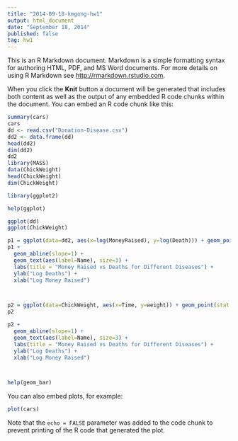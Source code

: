 ```yaml
---
title: "2014-09-18-kmgong-hw1"
output: html_document
date: "September 18, 2014"
published: false
tag: hw1
---
```


This is an R Markdown document. Markdown is a simple formatting syntax for authoring HTML, PDF, and MS Word documents. For more details on using R Markdown see <http://rmarkdown.rstudio.com>.

When you click the **Knit** button a document will be generated that includes both content as well as the output of any embedded R code chunks within the document. You can embed an R code chunk like this:

```r
summary(cars)
cars
dd <- read.csv("Donation-Disease.csv")
dd2 <- data.frame(dd)
head(dd2)
dim(dd2)
dd2
library(MASS)
data(ChickWeight)
head(ChickWeight)
dim(ChickWeight)

library(ggplot2)

help(ggplot)

ggplot(dd)
ggplot(ChickWeight)

p1 = ggplot(data=dd2, aes(x=log(MoneyRaised), y=log(Death))) + geom_point(stat = "identity")
p1 + 
  geom_abline(slope=1) +
  geom_text(aes(label=Name), size=3) +
  labs(title = "Money Raised vs Deaths for Different Diseases") +
  ylab("Log Deaths") +
  xlab("Log Money Raised")



p2 = ggplot(data=ChickWeight, aes(x=Time, y=weight)) + geom_point(stat = "identity")
p2

p2 + 
  geom_abline(slope=1) +
  geom_text(aes(label=Name), size=3) +
  labs(title = "Money Raised vs Deaths for Different Diseases") +
  ylab("Log Deaths") +
  xlab("Log Money Raised")



help(geom_bar)


```

You can also embed plots, for example:

```r
plot(cars)
```

Note that the `echo = FALSE` parameter was added to the code chunk to prevent printing of the R code that generated the plot.
